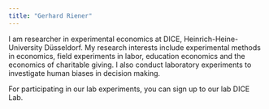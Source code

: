 ```yaml
---
title: "Gerhard Riener"
---
```


I am researcher in experimental economics at DICE, Heinrich-Heine-University Düsseldorf. My research interests include experimental methods in economics, field experiments in labor, education economics and the economics of charitable giving. I also conduct laboratory experiments to investigate human biases in decision making.



For participating in our lab experiments, you can sign up to our lab DICE Lab.
